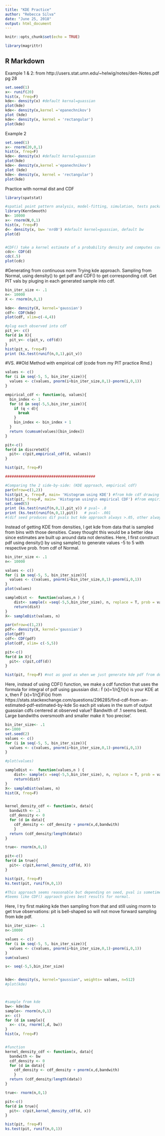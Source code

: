 ```yaml
---
title: "KDE Practice"
author: "Rebecca Silva"
date: "June 25, 2018"
output: html_document
---
```


```r
knitr::opts_chunk$set(echo = TRUE)

library(magrittr)
```

## R Markdown
Example 1 & 2: from http://users.stat.umn.edu/~helwig/notes/den-Notes.pdf pg 28
```r
set.seed(1)
x<- runif(20)
hist(x, freq=F)
kde<- density(x) #default kernal=guassian
plot(kde)
kde<- density(x,kernel ='epanechnikov')
plot (kde)
kde<- density(x, kernel = 'rectangular')
plot(kde)
```
Example 2
```r
set.seed(1)
x<- rnorm(20,0,1)
hist(x, freq=F)
kde<- density(x) #default kernal=guassian
plot(kde)
kde<- density(x,kernel ='epanechnikov')
plot (kde)
kde<- density(x, kernel = 'rectangular')
plot(kde)
```
Practice with normal dist and CDF
```r
library(spatstat) 

#spatial point pattern analysis, model-fitting, simulation, tests package
library(KernSmooth)
N<- 10000 
x<- rnorm(N,0,1)
hist(x, freq=F)
d<- density(x, bw= 'nrd0') #default kernel=guassian, default bw
plot(d)


#CDF() take a kernel estimate of a probability density and computes corresponding cumulative dist fn
cdc<- CDF(d)
cdc(.5)
plot(cdc)
```




#Generating from continuous norm 
Trying kde approach. Sampling from Normal, using density() to get pdf and CDF() to get corresponding cdf. Get PIT vals by pluging in each generated sample into cdf. 
```r
bin_iter_size <- .1
n<- 10000
X <- rnorm(n,0,1)

kde<- density(X, kernel='gaussian')
cdf<- CDF(kde)
plot(cdf, xlim=c(-4,4))

#plug each observed into cdf
pit_v<- c()
for(d in X){
  pit_v<- c(pit_v, cdf(d))
}
hist(pit_v, freq=F)
print (ks.test(runif(n,0,1),pit_v))

```
#VS.
##Old Method with empirical cdf (code from my PIT practice Rmd.) 
```r
values <- c()
for (i in seq(-5, 5, bin_iter_size)){
  values <- c(values, pnorm(i+bin_iter_size,0,1)-pnorm(i,0,1))
}

empirical_cdf <- function(q, values){  
  bin_index <- 1
  for (d in seq(-5,5,bin_iter_size)){  
    if (q < d){
      break
    }
    bin_index <- bin_index + 1
  }
  return (cumsum(values)[bin_index])  
}

pit<-c()
for(d in discreteX){
  pit<- c(pit,empirical_cdf(d, values))
}

hist(pit, freq=F)

#########################################

#Comparing the 2 side-by-side: (KDE approach, empirical cdf)
par(mfrow=c(1,2))
hist(pit_v, freq=F, main= 'Histogram using KDE') #from kde cdf drawing from continuous norm
hist(pit, freq=F, main= 'Histogram using\n empirical CDF') #from empirical cdf of discrete w bw=.1
set.seed(5)
print (ks.test(runif(n,0,1),pit_v)) # pval~ .8
print (ks.test(runif(n,0,1),pit))   # pval~ .001 
#(dif seed produces dif pvals but kde approach always >.05, other always <.05)
```

Instead of getting KDE from densities, I get kde from data that is sampled from bins with those densities. Casey thought this would be a better idea since estimates are built up around data not densities. Here, I first construct pdf using density() by using sample() to generate values -5 to 5 with respective prob. from cdf of Normal. 
```r
bin_iter_size <- .1
n<- 10000

values <- c()
for (i in seq(-5, 5, bin_iter_size)){
  values <- c(values, pnorm(i+bin_iter_size,0,1)-pnorm(i,0,1))
}
plot(values)

sampleDist <-  function(values,n ) { 
    dist<- sample(x =seq(-5,5,bin_iter_size), n, replace = T, prob = values) 
    return(dist)
}
X<- sampleDist(values, n)

par(mfrow=c(1,2))
pdf<- density(X, kernel='gaussian')
plot(pdf)
cdf<- CDF(pdf) 
plot(cdf, xlim= c(-5,5))

pit<-c()
for(d in X){
  pit<- c(pit,cdf(d))   
}

hist(pit, freq=F) #not as good as when we just generate kde pdf from densities

```

Here, instead of using CDF() function, we make a cdf function that uses the formula for integral of pdf using gaussian dist.: 
f̂ (x)=1/n∑fi(x) is your KDE at x, then F̂ (x)=1/n∑iFi(x) from https://stats.stackexchange.com/questions/296285/find-cdf-from-an-estimated-pdf-estimated-by-kde
So each pit values in the sum of output guassian cdfs centered at observed value?
Bandwith of .1 seems best. Large bandwiths oversmooth and smaller make it 'too precise'.  
```r
bin_iter_size<- .1
n<-1000
set.seed(2)
values <- c()
for (i in seq(-5, 5, bin_iter_size)){
  values <- c(values, pnorm(i+bin_iter_size,0,1)-pnorm(i,0,1))
}

#plot(values)

sampleDist <-  function(values,n ) { 
    dist<- sample(x =seq(-5,5,bin_iter_size), n, replace = T, prob = values) 
    return(dist)
}
X<- sampleDist(values, n)
hist(X, freq=F)


kernel_density_cdf <- function(x, data){
  bandwith <- .1
  cdf_density <- 0 
  for (d in data){
    cdf_density <- cdf_density + pnorm(x,d,bandwith)
    }
  return (cdf_density/length(data))
}

true<- rnorm(n,0,1)

pit<-c()
for(d in true){
  pit<- c(pit,kernel_density_cdf(d, X))
}

hist(pit, freq=F)
ks.test(pit, runif(n,0,1))

#This approach seems reasonable but depending on seed, pval is sometimes <.05. When n increases pvalue decreases as well. 
#Seems like CDF() appraoch gives best results for normal. 
```
Here, I try first making kde then sampling from that and still using rnorm to get true observations: pit is bell-shaped so will not move forward sampling from kde pdf. 
```r
bin_iter_size<- .1
n<-10000

values <- c()
for (i in seq(-5, 5, bin_iter_size)){
  values <- c(values, pnorm(i+bin_iter_size,0,1)-pnorm(i,0,1))
}
sum(values)

s<- seq(-5,5,bin_iter_size)


kde<- density(s, kernel="gaussian", weights= values, n=512)
#plot(kde)



#sample from kde
bw<- kde$bw
sample<- rnorm(n,0,1)
x<- c()
for (d in sample){
  x<- c(x, rnorm(1,d, bw))
}
hist(x, freq=F)


#function
kernel_density_cdf <- function(x, data){
  bandwith <- bw 
  cdf_density <- 0 
  for (d in data){
    cdf_density <- cdf_density + pnorm(x,d,bandwith)
    }
  return (cdf_density/length(data))
}

true<- rnorm(n,0,1)

pit<-c()
for(d in true){
  pit<- c(pit,kernel_density_cdf(d, x))
}

hist(pit, freq=F)
ks.test(pit, runif(n,0,1))
```